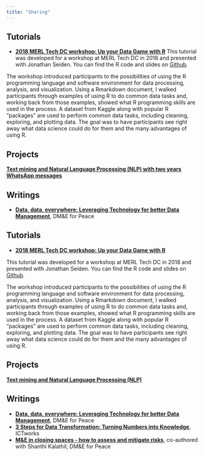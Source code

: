 ```yaml
---
title: "Sharing"
---
```



## Tutorials  
- [**2018 MERL Tech DC workshop: Up your Data Game with R**](merl.tech.html)
    This tutorial was developed for a workshop at MERL Tech DC in 2018 and presented with Jonathan Seiden. You can find the R code and slides on [Github](https://github.com/cguedenet/MERL-Tech-workshop.git).  
  
The workshop introduced participants to the possibilities of using the R programming language and software environment for data processing, analysis, and visualization. Using a Rmarkdown document, I walked participants through examples of using R to do common data tasks and, working back from those examples, showed what R programming skills are used in the process. A dataset from Kaggle along with popular R “packages” are used to perform common data tasks, including cleaning, exploring, and plotting data. The goal was to have participants see right away what data science could do for them and the many advantages of using R.


## Projects  
[**Text mining and Natural Language Processing (NLP) with two years WhatsApp messages**](whatsApp/text.mining.final.html)
  
## Writings  
- [**Data, data, everywhere: Leveraging Technology for better Data Management**](http://dmeforpeace.org/learn/data-data-everywhere-leveraging-technology-better-data-management), DM&E for Peace  
  
## Tutorials   
- [**2018 MERL Tech DC workshop: Up your Data Game with R**](merl.tech.html)  
    
This tutorial was developed for a workshop at MERL Tech DC in 2018 and presented with Jonathan Seiden. You can find the R code and slides on [Github](https://github.com/cguedenet/MERL-Tech-workshop.git).  
   
The workshop introduced participants to the possibilities of using the R programming language and software environment for data processing, analysis, and visualization. Using a Rmarkdown document, I walked participants through examples of using R to do common data tasks and, working back from those examples, showed what R programming skills are used in the process. A dataset from Kaggle along with popular R “packages” are used to perform common data tasks, including cleaning, exploring, and plotting data. The goal was to have participants see right away what data science could do for them and the many advantages of using R.  
  
## Projects  
   
[**Text mining and Natural Language Processing (NLP)**](whatsApp/text.mining.final.html)   
    
## Writings  
  
- [**Data, data, everywhere: Leveraging Technology for better Data Management**](http://dmeforpeace.org/learn/data-data-everywhere-leveraging-technology-better-data-management), DM&E for Peace  
- [**3 Steps for Data Transformation: Turning Numbers into Knowledge**](http://www.ictworks.org/2014/05/26/3-steps-for-data-transformation-turning-numbers-into-knowledge/), ICTworks 
- [**M&E in closing spaces - how to assess and mitigate risks**](https://www.dmeforpeace.org/resource/me-in-closing-spaces-how-to-assess-and-mitigate-risks/), co-authored with Shanthi Kalathil; DM&E for Peace  
